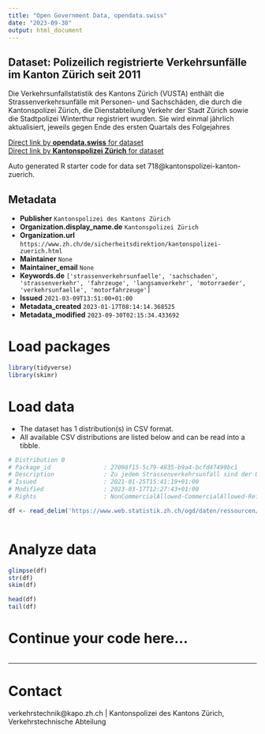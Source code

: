 ```yaml
---
title: "Open Government Data, opendata.swiss"
date: "2023-09-30"
output: html_document
---
```


## Dataset: Polizeilich registrierte Verkehrsunfälle im Kanton Zürich seit 2011

Die Verkehrsunfallstatistik des Kantons Zürich (VUSTA) enthält die Strassenverkehrsunfälle mit Personen- und Sachschäden, die durch die Kantonspolizei Zürich, die Dienstabteilung Verkehr der Stadt Zürich sowie die Stadtpolizei Winterthur registriert wurden. Sie wird einmal jährlich aktualisiert, jeweils gegen Ende des ersten Quartals des Folgejahres

[Direct link by **opendata.swiss** for dataset](https://opendata.swiss/de/dataset/polizeilich-registrierte-verkehrsunfalle-im-kanton-zurich-seit-2011)<br>
[Direct link by **Kantonspolizei Zürich** for dataset](nan)

Auto generated R starter code for data set 718@kantonspolizei-kanton-zuerich.

## Metadata

- **Publisher** `Kantonspolizei des Kantons Zürich`
- **Organization.display_name.de** `Kantonspolizei Zürich`
- **Organization.url** `https://www.zh.ch/de/sicherheitsdirektion/kantonspolizei-zuerich.html`
- **Maintainer** `None`
- **Maintainer_email** `None`
- **Keywords.de** `['strassenverkehrsunfaelle', 'sachschaden', 'strassenverkehr', 'fahrzeuge', 'langsamverkehr', 'motorraeder', 'verkehrsunfaelle', 'motorfahrzeuge']`
- **Issued** `2021-03-09T13:51:00+01:00`
- **Metadata_created** `2023-01-17T08:14:14.368525`
- **Metadata_modified** `2023-09-30T02:15:34.433692`


# Load packages

```r

library(tidyverse)
library(skimr)

```

# Load data

-   The dataset has 1 distribution(s) in CSV format.
-   All available CSV distributions are listed below and can be read into a tibble.

```r

# Distribution 0
# Package_id               : 27098f15-5c79-4835-b9a4-bcfd47499bc1
# Description              : Zu jedem Strassenverkehrsunfall sind der Unfallort (geokodiert), das Jahr, der Monat, der Wochentag, die Unfallstunde, die Strassenart, der Unfalltyp (ab 1. Juli 2015 inklusive Bagatellunfälle zB. Parkschäden), die Unfallbeteiligung ('Fussgänger', 'Velo (ohne E-Bikes)', 'Motorrad') und die Unfallschwerekategorie verfügbar. Detaillierte Definitionen der Variabeln sind in der Ressource "Minimales Geodatenmodell Strassenverkehrsunfallorte (ASTRA)" dokumentiert.
# Issued                   : 2021-01-25T15:41:19+01:00
# Modified                 : 2023-03-17T12:27:43+01:00
# Rights                   : NonCommercialAllowed-CommercialAllowed-ReferenceRequired

df <- read_delim('https://www.web.statistik.zh.ch/ogd/daten/ressourcen/KTZH_00000718_00001783.csv')



```

# Analyze data

```r

glimpse(df)
str(df)
skim(df)

head(df)
tail(df)

```

# Continue your code here...

```r

```

------------------------------------------------------------------------

# Contact

verkehrstechnik@kapo.zh.ch | Kantonspolizei des Kantons Zürich, Verkehrstechnische Abteilung
